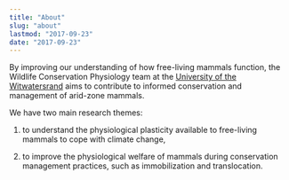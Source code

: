 ```yaml
---
title: "About"
slug: "about"
lastmod: "2017-09-23"
date: "2017-09-23"
---
```


By improving our understanding of how free-living mammals function, the Wildlife Conservation Physiology team at the [University of the Witwatersrand](https://www.wits.ac.za/) aims to contribute to informed conservation and management of arid-zone mammals.

We have two main research themes: 

1. to understand the physiological plasticity available to free-living mammals to cope with climate change,

2. to improve the physiological welfare of mammals during conservation management practices, such as immobilization and translocation. 

<br>
<br>

